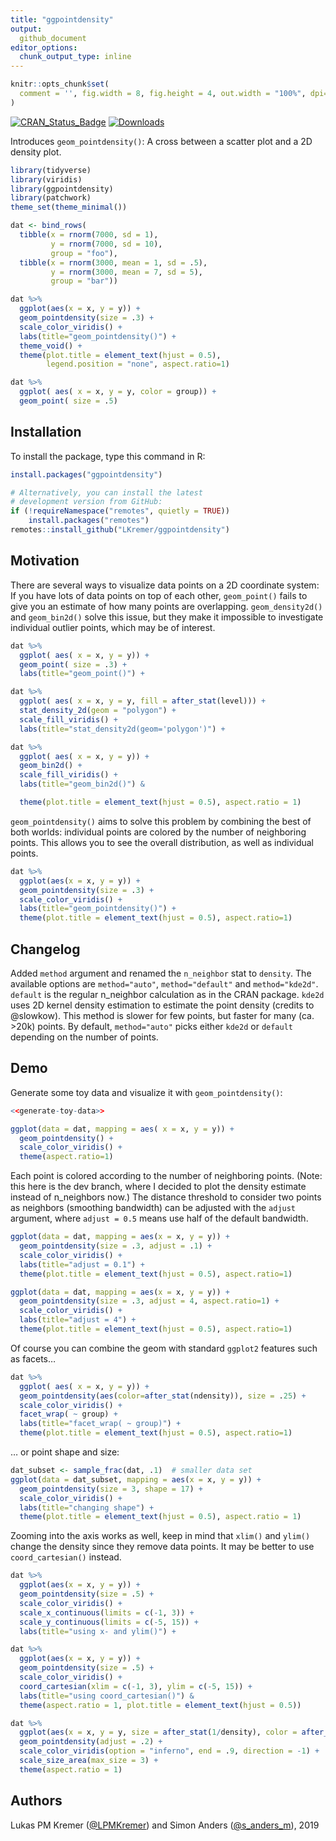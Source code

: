 ```yaml
---
title: "ggpointdensity"
output:
  github_document
editor_options:
  chunk_output_type: inline
---
```

```r
knitr::opts_chunk$set(
  comment = '', fig.width = 8, fig.height = 4, out.width = "100%", dpi=300
)
```

[![CRAN\_Status\_Badge](https://www.r-pkg.org/badges/version/ggpointdensity)](https://cran.r-project.org/package=ggpointdensity) 
[![Downloads](https://cranlogs.r-pkg.org/badges/last-month/ggpointdensity?color=brightgreen)](https://cran.r-project.org/package=ggpointdensity)

Introduces `geom_pointdensity()`: A cross between a scatter plot and a 2D density plot.
```r
library(tidyverse)
library(viridis)
library(ggpointdensity)
library(patchwork)
theme_set(theme_minimal())
```

```r
dat <- bind_rows(
  tibble(x = rnorm(7000, sd = 1),
         y = rnorm(7000, sd = 10),
         group = "foo"),
  tibble(x = rnorm(3000, mean = 1, sd = .5),
         y = rnorm(3000, mean = 7, sd = 5),
         group = "bar"))
```

```r
dat %>%
  ggplot(aes(x = x, y = y)) +
  geom_pointdensity(size = .3) +
  scale_color_viridis() +
  labs(title="geom_pointdensity()") +
  theme_void() +
  theme(plot.title = element_text(hjust = 0.5),
        legend.position = "none", aspect.ratio=1)
```
```r
dat %>%
  ggplot( aes( x = x, y = y, color = group)) +
  geom_point( size = .5)
```

## Installation
To install the package, type this command in R:
```r
install.packages("ggpointdensity")

# Alternatively, you can install the latest
# development version from GitHub:
if (!requireNamespace("remotes", quietly = TRUE))
    install.packages("remotes")
remotes::install_github("LKremer/ggpointdensity")
```

## Motivation
There are several ways to visualize data points on a 2D coordinate system:
If you have lots of data points on top of each other, `geom_point()` fails to
give you an estimate of how many points are overlapping.
`geom_density2d()` and `geom_bin2d()` solve this issue, but they make it impossible
to investigate individual outlier points, which may be of interest.

```r
dat %>%
  ggplot( aes( x = x, y = y)) +
  geom_point( size = .3) +
  labs(title="geom_point()") +

dat %>%
  ggplot( aes( x = x, y = y, fill = after_stat(level))) +
  stat_density_2d(geom = "polygon") +
  scale_fill_viridis() +
  labs(title="stat_density2d(geom='polygon')") +

dat %>%
  ggplot( aes( x = x, y = y)) +
  geom_bin2d() +
  scale_fill_viridis() +
  labs(title="geom_bin2d()") &

  theme(plot.title = element_text(hjust = 0.5), aspect.ratio = 1)
```

`geom_pointdensity()` aims to solve this problem by combining the best of both
worlds: individual points are colored by the number of neighboring points.
This allows you to see the overall distribution, as well as individual points.

```r
dat %>%
  ggplot(aes(x = x, y = y)) +
  geom_pointdensity(size = .3) +
  scale_color_viridis() +
  labs(title="geom_pointdensity()") +
  theme(plot.title = element_text(hjust = 0.5), aspect.ratio=1)
```

## Changelog
Added `method` argument and renamed the `n_neighbor` stat to `density`. The available options
are `method="auto"`,
`method="default"` and `method="kde2d"`. `default` is the regular n_neighbor calculation
as in the CRAN package. `kde2d` uses 2D kernel density estimation to estimate the point density
(credits to @slowkow).
This method is slower for few points, but faster for many (ca. >20k) points. By default,
`method="auto"` picks either `kde2d` or `default` depending on the number of points.

## Demo
Generate some toy data and visualize it with `geom_pointdensity()`:
```r
<<generate-toy-data>>

ggplot(data = dat, mapping = aes( x = x, y = y)) +
  geom_pointdensity() +
  scale_color_viridis() +
  theme(aspect.ratio=1)
```


Each point is colored according to the number of neighboring points.
(Note: this here is the dev branch, where I decided to plot the density estimate
instead of n_neighbors now.)
The distance threshold to consider two points as neighbors (smoothing
bandwidth) can be adjusted with the `adjust` argument, where `adjust = 0.5`
means use half of the default bandwidth.
```r
ggplot(data = dat, mapping = aes(x = x, y = y)) +
  geom_pointdensity(size = .3, adjust = .1) +
  scale_color_viridis() +
  labs(title="adjust = 0.1") +
  theme(plot.title = element_text(hjust = 0.5), aspect.ratio=1)

ggplot(data = dat, mapping = aes(x = x, y = y)) +
  geom_pointdensity(size = .3, adjust = 4, aspect.ratio=1) +
  scale_color_viridis() +
  labs(title="adjust = 4") +
  theme(plot.title = element_text(hjust = 0.5), aspect.ratio=1)
```

Of course you can combine the geom with standard `ggplot2` features
such as facets...

```r
dat %>%
  ggplot( aes( x = x, y = y)) +
  geom_pointdensity(aes(color=after_stat(ndensity)), size = .25) +
  scale_color_viridis() +
  facet_wrap( ~ group) +
  labs(title="facet_wrap( ~ group)") +
  theme(plot.title = element_text(hjust = 0.5), aspect.ratio=1)
```

... or point shape and size:
```r
dat_subset <- sample_frac(dat, .1)  # smaller data set
ggplot(data = dat_subset, mapping = aes(x = x, y = y)) +
  geom_pointdensity(size = 3, shape = 17) +
  scale_color_viridis() +
  labs(title="changing shape") +
  theme(plot.title = element_text(hjust = 0.5), aspect.ratio = 1)
```

Zooming into the axis works as well, keep in mind that `xlim()` and
`ylim()` change the density since they remove data points.
It may be better to use `coord_cartesian()` instead.

```r
dat %>%
  ggplot(aes(x = x, y = y)) +
  geom_pointdensity(size = .5) +
  scale_color_viridis() +
  scale_x_continuous(limits = c(-1, 3)) +
  scale_y_continuous(limits = c(-5, 15)) +
  labs(title="using x- and ylim()") +

dat %>%
  ggplot(aes(x = x, y = y)) +
  geom_pointdensity(size = .5) +
  scale_color_viridis() +
  coord_cartesian(xlim = c(-1, 3), ylim = c(-5, 15)) +
  labs(title="using coord_cartesian()") &
  theme(aspect.ratio = 1, plot.title = element_text(hjust = 0.5))
```

```r
dat %>%
  ggplot(aes(x = x, y = y, size = after_stat(1/density), color = after_stat(density))) +
  geom_pointdensity(adjust = .2) +
  scale_color_viridis(option = "inferno", end = .9, direction = -1) +
  scale_size_area(max_size = 3) +
  theme(aspect.ratio = 1)
```

## Authors
Lukas PM Kremer ([@LPMKremer](https://twitter.com/LPMKremer/)) and Simon Anders ([@s_anders_m](https://twitter.com/s_anders_m/)), 2019
